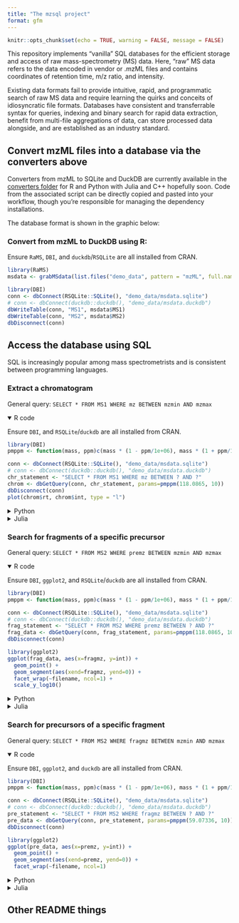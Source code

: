 ```yaml
---
title: "The mzsql project"
format: gfm
---
```


```r
knitr::opts_chunk$set(echo = TRUE, warning = FALSE, message = FALSE)
```

This repository implements "vanilla" SQL databases for the efficient storage and access of raw mass-spectrometry (MS) data. Here, "raw" MS data refers to the data encoded in vendor or .mzML files and contains coordinates of retention time, m/z ratio, and intensity.

Existing data formats fail to provide intuitive, rapid, and programmatic search of raw MS data and require learning the quirks and conceits of idiosyncratic file formats. Databases have consistent and transferrable syntax for queries, indexing and binary search for rapid data extraction, benefit from multi-file aggregations of data, can store processed data alongside, and are established as an industry standard.

## Convert mzML files into a database via the converters above

Converters from mzML to SQLite and DuckDB are currently available in the [converters folder](converters) for R and Python with Julia and C++ hopefully soon. Code from the associated script can be directly copied and pasted into your workflow, though you're responsible for managing the dependency installations.

The database format is shown in the graphic below:

### Convert from mzML to DuckDB using R:

Ensure `RaMS`, `DBI`, and `duckdb`/`RSQLite` are all installed from CRAN.

```r
library(RaMS)
msdata <- grabMSdata(list.files("demo_data", pattern = "mzML", full.names = TRUE))

library(DBI)
conn <- dbConnect(RSQLite::SQLite(), "demo_data/msdata.sqlite")
# conn <- dbConnect(duckdb::duckdb(), "demo_data/msdata.duckdb")
dbWriteTable(conn, "MS1", msdata$MS1)
dbWriteTable(conn, "MS2", msdata$MS2)
dbDisconnect(conn)
```

## Access the database using SQL

SQL is increasingly popular among mass spectrometrists and is consistent between programming languages.

### Extract a chromatogram

General query: `SELECT * FROM MS1 WHERE mz BETWEEN mzmin AND mzmax`

<details open>
<summary>R code</summary>

Ensure `DBI`, and `RSQLite`/`duckdb` are all installed from CRAN.

```r
library(DBI)
pmppm <- function(mass, ppm)c(mass * (1 - ppm/1e+06), mass * (1 + ppm/1e+06))

conn <- dbConnect(RSQLite::SQLite(), "demo_data/msdata.sqlite")
# conn <- dbConnect(duckdb::duckdb(), "demo_data/msdata.duckdb")
chr_statement <- "SELECT * FROM MS1 WHERE mz BETWEEN ? AND ?"
chrom <- dbGetQuery(conn, chr_statement, params=pmppm(118.0865, 10))
dbDisconnect(conn)
plot(chrom$rt, chrom$int, type = "l")
```

</details>

<details>
<summary>Python</summary>

Make sure the duckdb/sqlite and matplotlib packages are installed.

```python
import duckdb
def pmppm(mz, ppm):
  return(mz*(1-ppm/1000000), mz*(1+ppm/1000000))

conn = duckdb.connect("demo_data/msdata.duckdb")
chr_statement = "SELECT * FROM MS1 WHERE mz BETWEEN ? AND ?"
chrom = conn.execute(chr_statement, pmppm(118.0865, 10)).fetchdf()
conn.close()

import matplotlib.pyplot as plt
plt.plot(chrom["rt"], chrom["int"])
plt.show()
```

</details>

<details>
<summary>Julia</summary>

Make sure the SQLite/DuckDB, DataFrames, DBInterface, and Plots packages are installed.

```julia
using DuckDB, DataFrames, Plots;
pmppm(mass, ppm) = [mass * (1 - ppm / 1e6), mass * (1 + ppm / 1e6)];

conn = DBInterface.connect(DuckDB.DB, "demo_data/msdata.duckdb");
chr_statement = "SELECT * FROM MS1 WHERE mz BETWEEN ? AND ?";
chrom = DataFrame(DBInterface.execute(conn, chr_statement, pmppm(118.0865, 10)));
DBInterface.close!(conn)

plot(chrom.rt, chrom.int, lw=2)
```

</details>

### Search for fragments of a specific precursor

General query: `SELECT * FROM MS2 WHERE premz BETWEEN mzmin AND mzmax`

<details open>
<summary>R code</summary>

Ensure `DBI`, `ggplot2`, and `RSQLite`/`duckdb` are all installed from CRAN.

```r
library(DBI)
pmppm <- function(mass, ppm)c(mass * (1 - ppm/1e+06), mass * (1 + ppm/1e+06))

conn <- dbConnect(RSQLite::SQLite(), "demo_data/msdata.sqlite")
# conn <- dbConnect(duckdb::duckdb(), "demo_data/msdata.duckdb")
frag_statement <- "SELECT * FROM MS2 WHERE premz BETWEEN ? AND ?"
frag_data <- dbGetQuery(conn, frag_statement, params=pmppm(118.0865, 10))
dbDisconnect(conn)

library(ggplot2)
ggplot(frag_data, aes(x=fragmz, y=int)) +
  geom_point() +
  geom_segment(aes(xend=fragmz, yend=0)) +
  facet_wrap(~filename, ncol=1) +
  scale_y_log10()
```

</details>

<details>
<summary>Python</summary>

Make sure the duckdb and matplotlib packages are installed.

```python
import duckdb
import matplotlib.pyplot as plt
def pmppm(mz, ppm):
  return(mz*(1-ppm/1000000), mz*(1+ppm/1000000))

conn = duckdb.connect("demo_data/msdata.duckdb")
frag_statement = "SELECT * FROM MS2 WHERE premz BETWEEN ? AND ?"
frag_data = conn.execute(frag_statement, pmppm(118.0865, 10)).fetchdf()
fig, axes = plt.subplots(3, 1, sharex=True)
for ax, filename in zip(axes, frag_data["filename"].unique()):
    subset = frag_data[frag_data["filename"] == filename]
    ax.vlines(subset["fragmz"], 0, subset["int"], color='k', zorder=1, linewidths=0.5)
    ax.scatter(subset["fragmz"], subset["int"], color='k', zorder=2, s=10)
    ax.set_yscale("log")
    ax.set_title(filename)
conn.close()

plt.tight_layout()
plt.show()
```

</details>

<details>
<summary>Julia</summary>

Make sure the SQLite/DuckDB, DataFrames, DBInterface, and StatsPlots packages are installed.

```julia
using DuckDB, DataFrames, StatsPlots;
pmppm(mass, ppm) = [mass * (1 - ppm / 1e6), mass * (1 + ppm / 1e6)];

conn = DBInterface.connect(DuckDB.DB, "demo_data/msdata.duckdb");
frag_statement = "SELECT * FROM MS2 WHERE premz BETWEEN ? AND ?";
frag_data = DataFrame(DBInterface.execute(conn, frag_statement, pmppm(118.0865, 10)));
DBInterface.close!(conn)

@df frag_data scatter(:fragmz, :int, markersize=3, group=:filename, yscale=:log10)
# @df frag_data plot!([:fragmz :fragmz]', [zeros(size(frag_data, 1)) frag_data.int]', lw=1, group=:filename)
```

</details>

### Search for precursors of a specific fragment

General query: `SELECT * FROM MS2 WHERE fragmz BETWEEN mzmin AND mzmax`

<details open>
<summary>R code</summary>

Ensure `DBI`, `ggplot2`, and `duckdb` are all installed from CRAN.

```r
library(DBI)
pmppm <- function(mass, ppm)c(mass * (1 - ppm/1e+06), mass * (1 + ppm/1e+06))

conn <- dbConnect(RSQLite::SQLite(), "demo_data/msdata.sqlite")
# conn <- dbConnect(duckdb::duckdb(), "demo_data/msdata.duckdb")
pre_statement <- "SELECT * FROM MS2 WHERE fragmz BETWEEN ? AND ?"
pre_data <- dbGetQuery(conn, pre_statement, params=pmppm(59.07336, 10))
dbDisconnect(conn)

library(ggplot2)
ggplot(pre_data, aes(x=premz, y=int)) +
  geom_point() +
  geom_segment(aes(xend=premz, yend=0)) +
  facet_wrap(~filename, ncol=1)
```

</details>

<details>
<summary>Python</summary>

Make sure the duckdb and matplotlib packages are installed.

```python
import duckdb
import matplotlib.pyplot as plt
def pmppm(mz, ppm):
  return(mz*(1-ppm/1000000), mz*(1+ppm/1000000))

conn = duckdb.connect("demo_data/msdata.duckdb")
pre_statement = "SELECT * FROM MS2 WHERE fragmz BETWEEN ? AND ?"
pre_data = conn.execute(pre_statement, pmppm(59.07336, 10)).fetchdf()
fig, axes = plt.subplots(3, 1, sharex=True)
for ax, filename in zip(axes, pre_data["filename"].unique()):
    subset = pre_data[pre_data["filename"] == filename]
    ax.vlines(subset["premz"], 0, subset["int"], color='k', zorder=1, linewidths=0.5)
    ax.scatter(subset["premz"], subset["int"], color='k', zorder=2, s=10)
    ax.set_yscale("log")
    ax.set_title(filename)
conn.close()
plt.tight_layout()
plt.show()
```

</details>

<details>
<summary>Julia</summary>

Make sure the SQLite/DuckDB, DataFrames, DBInterface, and StatsPlots packages are installed.

```julia
using DuckDB, DataFrames, StatsPlots;
pmppm(mass, ppm) = [mass * (1 - ppm / 1e6), mass * (1 + ppm / 1e6)];

conn = DBInterface.connect(DuckDB.DB, "demo_data/msdata.duckdb");
pre_statement = "SELECT * FROM MS2 WHERE fragmz BETWEEN ? AND ?";
pre_data = DataFrame(DBInterface.execute(conn, pre_statement, pmppm(59.07336, 10)));
DBInterface.close!(conn)

@df pre_data scatter(:premz, :int, markersize=3, group=:filename, yscale=:log10)
# @df pre_data plot!([:premz :premz]', [zeros(size(pre_data, 1)) pre_data.int]', lw=1, group=:filename)
```

</details>

## Other README things
